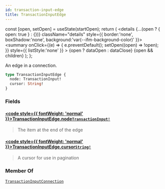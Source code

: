 ```yaml
---
id: transaction-input-edge
title: TransactionInputEdge
---
```









  const [open, setOpen] = useState(startOpen);
  return (
    <details {...(open ? { open: true } : {})} className="details" style={{ border:'none', boxShadow:'none', background:'var(--ifm-background-color)' }}>
      <summary
        onClick={(e) => {
          e.preventDefault();
          setOpen((open) => !open);
        }}
        style={{ listStyle:'none' }}
      >
      {open ? dataOpen : dataClose}
      </summary>
      {open && children}
    </details>
  );
};








An edge in a connection.


```graphql
type TransactionInputEdge {
  node: TransactionInput!
  cursor: String!
}
```




### Fields

#### [<code style={{ fontWeight: 'normal' }}>TransactionInputEdge.<b>node</b></code>](#)<Bullet />[`TransactionInput!`](/references/iota-api/iota-graphql/reference/types/unions/transaction-input) <Badge class="badge badge--secondary" text="non-null"/> <Badge class="badge badge--secondary" text="union"/> 
> 
> 
> The item at the end of the edge
> 

#### [<code style={{ fontWeight: 'normal' }}>TransactionInputEdge.<b>cursor</b></code>](#)<Bullet />[`String!`](/references/iota-api/iota-graphql/reference/types/scalars/string) <Badge class="badge badge--secondary" text="non-null"/> <Badge class="badge badge--secondary" text="scalar"/> 
> 
> 
> A cursor for use in pagination
> 





### Member Of

[`TransactionInputConnection`](/references/iota-api/iota-graphql/reference/types/objects/transaction-input-connection)  <Badge class="badge badge--secondary" text="object"/>

